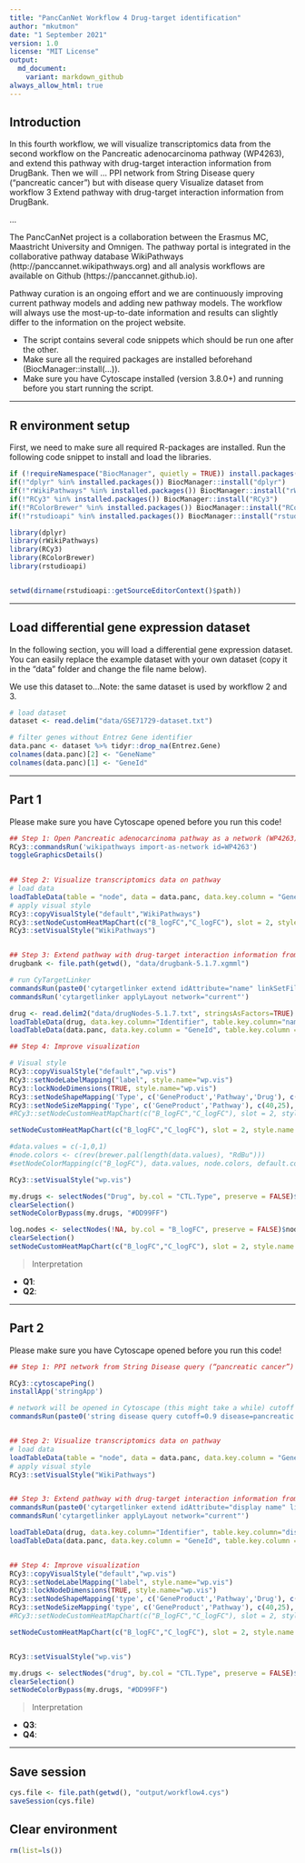 ```yaml
---
title: "PancCanNet Workflow 4 Drug-target identification"
author: "mkutmon"
date: "1 September 2021"
version: 1.0
license: "MIT License"
output: 
  md_document:
    variant: markdown_github
always_allow_html: true
---
```

## Introduction

In this fourth workflow, we will visualize transcriptomics data from the second workflow on the Pancreatic adenocarcinoma pathway (WP4263), and extend this pathway with drug-target interaction information from DrugBank. Then we will ... PPI network from String Disease query (“pancreatic cancer”) but with disease query Visualize dataset from workflow 3 Extend pathway with drug-target interaction information from DrugBank. 

...

The PancCanNet project is a collaboration between the Erasmus MC, Maastricht University and Omnigen. The pathway portal is integrated in the collaborative pathway database WikiPathways (http://panccannet.wikipathways.org) and all analysis workflows are available on Github (https://panccannet.github.io). 

Pathway curation is an ongoing effort and we are continuously improving current pathway models and adding new pathway models. The workflow will always use the most-up-to-date information and results can slightly differ to the information on the project website. 

* The script contains several code snippets which should be run one after the other. 
* Make sure all the required packages are installed beforehand (BiocManager::install(...)). 
* Make sure you have Cytoscape installed (version 3.8.0+) and running before you start running the script. 

*** 

## R environment setup

First, we need to make sure all required R-packages are installed. Run the following code snippet to install and load the libraries. 
```r
if (!requireNamespace("BiocManager", quietly = TRUE)) install.packages("BiocManager")
if(!"dplyr" %in% installed.packages()) BiocManager::install("dplyr")
if(!"rWikiPathways" %in% installed.packages()) BiocManager::install("rWikiPathways")
if(!"RCy3" %in% installed.packages()) BiocManager::install("RCy3")
if(!"RColorBrewer" %in% installed.packages()) BiocManager::install("RColorBrewer")
if(!"rstudioapi" %in% installed.packages()) BiocManager::install("rstudioapi")

library(dplyr)
library(rWikiPathways)
library(RCy3)
library(RColorBrewer)
library(rstudioapi) 


setwd(dirname(rstudioapi::getSourceEditorContext()$path))
```

*** 

## Load differential gene expression dataset
In the following section, you will load a differential gene expression dataset. You can easily replace the example dataset with your own dataset (copy it in the "data" folder and change the file name below). 

We use this dataset to...Note: the same dataset is used by workflow 2 and 3.
```r
# load dataset 
dataset <- read.delim("data/GSE71729-dataset.txt")

# filter genes without Entrez Gene identifier
data.panc <- dataset %>% tidyr::drop_na(Entrez.Gene)
colnames(data.panc)[2] <- "GeneName"
colnames(data.panc)[1] <- "GeneId"

```

***

## Part 1

Please make sure you have Cytoscape opened before you run this code!

```r

## Step 1: Open Pancreatic adenocarcinoma pathway as a network (WP4263)
RCy3::commandsRun('wikipathways import-as-network id=WP4263') 
toggleGraphicsDetails()

  
## Step 2: Visualize transcriptomics data on pathway 
# load data 
loadTableData(table = "node", data = data.panc, data.key.column = "GeneName", table.key.column = "name")
# apply visual style 
RCy3::copyVisualStyle("default","WikiPathways")
RCy3::setNodeCustomHeatMapChart(c("B_logFC","C_logFC"), slot = 2, style.name = "WikiPathways")
RCy3::setVisualStyle("WikiPathways")


## Step 3: Extend pathway with drug-target interaction information from DrugBank
drugbank <- file.path(getwd(), "data/drugbank-5.1.7.xgmml")

# run CyTargetLinker
commandsRun(paste0('cytargetlinker extend idAttribute="name" linkSetFiles="', drugbank, '"'))
commandsRun('cytargetlinker applyLayout network="current"')

drug <- read.delim2("data/drugNodes-5.1.7.txt", stringsAsFactors=TRUE)
loadTableData(drug, data.key.column="Identifier", table.key.column="name")
loadTableData(data.panc, data.key.column = "GeneId", table.key.column = "GeneId") #needed? 

## Step 4: Improve visualization

# Visual style
RCy3::copyVisualStyle("default","wp.vis")
RCy3::setNodeLabelMapping("label", style.name="wp.vis")
RCy3::lockNodeDimensions(TRUE, style.name="wp.vis")
RCy3::setNodeShapeMapping('Type', c('GeneProduct','Pathway','Drug'), c("ellipse","rectangle","hexagon"), style.name="wp.vis")
RCy3::setNodeSizeMapping('Type', c('GeneProduct','Pathway'), c(40,25), mapping.type = "d", style.name = "wp.vis")
#RCy3::setNodeCustomHeatMapChart(c("B_logFC","C_logFC"), slot = 2, style.name = "wp.vis")

setNodeCustomHeatMapChart(c("B_logFC","C_logFC"), slot = 2, style.name = "wp.vis")

#data.values = c(-1,0,1) 
#node.colors <- c(rev(brewer.pal(length(data.values), "RdBu")))
#setNodeColorMapping(c("B_logFC"), data.values, node.colors, default.color = "#99FF99", style.name = "wp.vis")

RCy3::setVisualStyle("wp.vis")

my.drugs <- selectNodes("Drug", by.col = "CTL.Type", preserve = FALSE)$nodes 
clearSelection()
setNodeColorBypass(my.drugs, "#DD99FF")

log.nodes <- selectNodes(!NA, by.col = "B_logFC", preserve = FALSE)$nodes 
clearSelection()
setNodeCustomHeatMapChart(c("B_logFC","C_logFC"), slot = 2, style.name = "wp.vis")


```

> Interpretation

- **Q1**: 
- **Q2**: 

***

## Part 2

Please make sure you have Cytoscape opened before you run this code!


```r
## Step 1: PPI network from String Disease query (“pancreatic cancer”) using RCy3 + stringApp

RCy3::cytoscapePing()
installApp('stringApp') 

# network will be opened in Cytoscape (this might take a while) cutoff 0.9? 
commandsRun(paste0('string disease query cutoff=0.9 disease=pancreatic cancer'))


## Step 2: Visualize transcriptomics data on pathway 
# load data 
loadTableData(table = "node", data = data.panc, data.key.column = "GeneName", table.key.column = "display name")
# apply visual style 
RCy3::setVisualStyle("WikiPathways")


## Step 3: Extend pathway with drug-target interaction information from DrugBank
commandsRun(paste0('cytargetlinker extend idAttribute="display name" linkSetFiles="', drugbank, '"'))
commandsRun('cytargetlinker applyLayout network="current"')

loadTableData(drug, data.key.column="Identifier", table.key.column="display name")
loadTableData(data.panc, data.key.column = "GeneId", table.key.column = "GeneId") #needed? 


## Step 4: Improve visualization
RCy3::copyVisualStyle("default","wp.vis")
RCy3::setNodeLabelMapping("label", style.name="wp.vis")
RCy3::lockNodeDimensions(TRUE, style.name="wp.vis")
RCy3::setNodeShapeMapping('type', c('GeneProduct','Pathway','Drug'), c("ellipse","rectangle","hexagon"), style.name="wp.vis")
RCy3::setNodeSizeMapping('type', c('GeneProduct','Pathway'), c(40,25), mapping.type = "d", style.name = "wp.vis")
#RCy3::setNodeCustomHeatMapChart(c("B_logFC","C_logFC"), slot = 2, style.name = "wp.vis")

setNodeCustomHeatMapChart(c("B_logFC","C_logFC"), slot = 2, style.name = "wp.vis")


RCy3::setVisualStyle("wp.vis")

my.drugs <- selectNodes("drug", by.col = "CTL.Type", preserve = FALSE)$nodes 
clearSelection()
setNodeColorBypass(my.drugs, "#DD99FF")

```


> Interpretation

- **Q3**: 
- **Q4**: 

***


## Save session

```r
cys.file <- file.path(getwd(), "output/workflow4.cys")
saveSession(cys.file) 
```

## Clear environment

```r
rm(list=ls())
```
